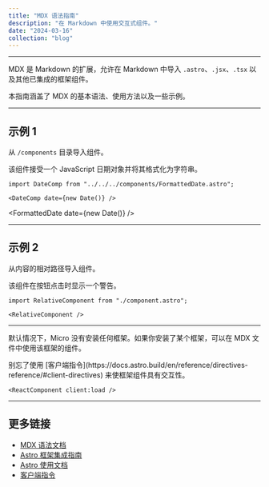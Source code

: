 ```yaml
---
title: "MDX 语法指南"
description: "在 Markdown 中使用交互式组件。"
date: "2024-03-16"
collection: "blog"
---
```



---


MDX 是 Markdown 的扩展，允许在 Markdown 中导入 `.astro`、`.jsx`、`.tsx` 以及其他已集成的框架组件。

本指南涵盖了 MDX 的基本语法、使用方法以及一些示例。

---

## 示例 1

从 `/components` 目录导入组件。

该组件接受一个 JavaScript 日期对象并将其格式化为字符串。

```astro
import DateComp from "../../../components/FormattedDate.astro";

<DateComp date={new Date()} />
```


<FormattedDate date={new Date()} />

---

## 示例 2

从内容的相对路径导入组件。

该组件在按钮点击时显示一个警告。

```astro
import RelativeComponent from "./component.astro";

<RelativeComponent />
```


<RelativeComponent />

---

默认情况下，Micro 没有安装任何框架。如果你安装了某个框架，可以在 MDX 文件中使用该框架的组件。

<Callout>
  别忘了使用 [客户端指令](https://docs.astro.build/en/reference/directives-reference/#client-directives) 来使框架组件具有交互性。
</Callout>

```astro
<ReactComponent client:load />
```

---

## 更多链接

- [MDX 语法文档](https://mdxjs.com/docs/what-is-mdx)
- [Astro 框架集成指南](https://docs.astro.build/en/guides/integrations-guide)
- [Astro 使用文档](https://docs.astro.build/en/guides/markdown-content/#markdown-and-mdx-pages)
- [客户端指令](https://docs.astro.build/en/reference/directives-reference/#client-directives)
